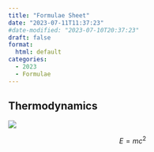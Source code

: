 ```yaml
---
title: "Formulae Sheet"
date: "2023-07-11T11:37:23"
#date-modified: "2023-07-10T20:37:23"
draft: false
format: 
  html: default
categories:
  - 2023
  - Formulae
---
```


## Thermodynamics

![](../img/image.jpg)

$$
E=mc^2
$$
